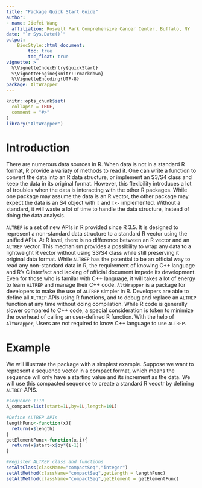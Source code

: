 ```yaml
---
title: "Package Quick Start Guide"
author: 
- name: Jiefei Wang
  affiliation: Roswell Park Comprehensive Cancer Center, Buffalo, NY
date: "`r Sys.Date()`"
output:
    BiocStyle::html_document:
        toc: true
        toc_float: true
vignette: >
  %\VignetteIndexEntry{quickStart}
  %\VignetteEngine{knitr::rmarkdown}
  %\VignetteEncoding{UTF-8}
package: AltWrapper
---
```


```r
knitr::opts_chunk$set(
  collapse = TRUE,
  comment = "#>"
)
library("AltWrapper")
```

# Introduction
There are numerous data sources in R. When data is not in a standard R format, R provide a variaty of methods to read it. One can write a function to convert the data into an R data structure, or implement an S3/S4 class and keep the data in its original format. However, this flexibility introduces a lot of troubles when the data is interacting with the other R packages. While one package may assume the data is an R vector, the other package may expect the data is an S4 object with `[` and `[<-` implemented. Without a standard, it will waste a lot of time to handle the data structure, instead of doing the data analysis. 

`ALTREP` is a set of new APIs in R provided since R 3.5. It is designed to represent a non-standard data structure to a standard R vector using the unified APIs. At R level, there is no difference between an R vector and an `ALTREP` vector. This mechanism provides a possibility to wrap any data to a lightweight R vector without using S3/S4 class while still preserving it original data format. While `ALTREP` has the potential to be an official way to read any non-standard data in R, the requirement of knowing C++ language and R's C interfact and lacking of official document impede its development. Even for those who is familar with C++ language, it will takes a lot of energy to learn `ALTREP` and manage their C++ code. `AltWrapper` is a package for developers to make the use of `ALTREP` simpler in R. Developers are able to define all `ALTREP` APIs using R functions, and to debug and replace an `ALTREP` function at any time without doing compilation. While R code is generally slower compared to C++ code,  a special consideration is token to minimize the overhead of calling an user-defined R function. With the help of `AltWrapper`, Users are not required to know C++ language to use `ALTREP`.

# Example

We will illustrate the package with a simplest example. Suppose we want to represent a sequence vector in a compact format, which means the sequence will only have a starting value and its increment as the data. We will use this compacted sequence to create a standard R vecotr by defining `ALTREP` APIS.

```r
#sequence 1:10
A_compact=list(start=1L,by=1L,length=10L)

#Define ALTREP APIs
lengthFunc<-function(x){
  return(x$length)
}
getElementFunc<-function(x,i){
  return(x$start+x$by*(i-1))
}

#Register ALTREP class and functions
setAltClass(className="compactSeq","integer")
setAltMethod(className="compactSeq",getLength = lengthFunc)
setAltMethod(className="compactSeq",getElement = getElementFunc)




```









